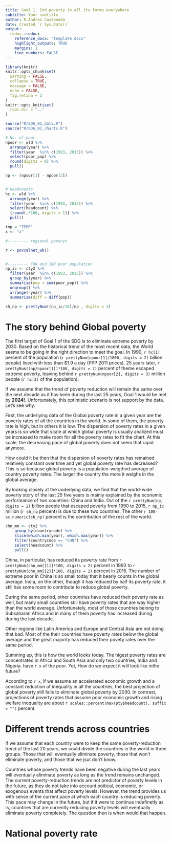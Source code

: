 ```yaml
---
title: Goal 1. End poverty in all its forms everywhere
subtitle: Your subtitle
author: R.Andres Castaneda
date: Created `r Sys.Date()`
output:
  redoc::redoc:
    reference_docx: "template.docx"
    highlight_outputs: TRUE
    margins: 1 
    line_numbers: FALSE 
---
```


```r
library(knitr)
knitr::opts_chunk$set(
  warning = FALSE,
  collapse = TRUE,
  message = FALSE,
  echo = FALSE,
  fig.retina = 3
)
knitr::opts_knit$set(
  root.dir = ".."
)
```

```r

source("R/SDG_01_data.R")
source("R/SDG_01_charts.R")

# No. of poor
npoor <- wld %>% 
  arrange(year) %>% 
  filter(year  %in% c(1993, 2015)) %>% 
  select(poor_pop) %>% 
  round(digits = 0) %>% 
  pull()

np <- (npoor[1] - npoor[2])


# Headcounts
hc <- wld %>% 
  arrange(year) %>% 
  filter(year  %in% c(1993, 2015)) %>% 
  select(headcount) %>% 
  {round(.*100, digits = 1)} %>% 
  pull()

tmp = "TEMP"
x <- "x"

#--------- regional poveryt

r <- povcalnet_wb() 


#--------- CHN and IND poor population
np_ic <- cty2 %>% 
  filter(year  %in% c(1993, 2015)) %>% 
  group_by(year) %>% 
  summarise(pop = sum(poor_pop)) %>% 
  ungroup() %>% 
  arrange(-year) %>% 
  summarise(diff = diff(pop)) 

sh_np <- prettyNum((np_ic/10)/np , digits = 3)

```

# The story behind Global poverty

The first target of Goal 1 of the SDG is to eliminate extreme poverty by 2030.
Based on the historical trend of the most recent data, the World seems to be
going in the right direction to meet the goal. In 1990, `r hc[1]`
percent of the population (`r prettyNum(npoor[1]/1000, digits = 2)` billion people) lived with
less than \$1.9 a day (PPP 2011 prices). 25 years later,
`r prettyNum((np/npoor[1])*100, digits = 2)` percent of theme escaped extreme poverty, leaving
behind `r prettyNum(npoor[2], digits = 3)` million people (`r hc[2]` of the
population).

If we assume that the trend of poverty reduction will remain the same over the
next decade as it has been during the last 25 years, Goal 1 would be met by
**2024!**. Unfortunately, this optimistic scenario is not support by the data.
Let's see why.

First, the underlying data of the Global poverty rate in a given year are the
poverty rates of all the countries in the world. In some of them, the poverty
rate is high, but in others it is low. The dispersion of poverty rates in a
given years is so wide that scale at which global poverty is usually analized
must be increased to make room for all the poverty rates to fit the chart. At
this scale, the decreasing pace of global poverty does not seem that rapid
anymore.

How could it be then that the dispersion of poverty rates has remained
relatively constant over time and yet global poverty rate has decreased? This is
so because global poverty is a population-weigthed average of country poverty
rates. The larger the country the more it weighs in the global average.

By looking closely at the underlying data, we find that the world-wide poverty
story of the last 25 five years is mainly explained by the economic performance
of two countries: China and India. Out of the `r prettyNum(np, digits = 2)` billion
people that escaped poverty from 1990 to 2015, `r np_ic` million
(`r sh_np` percent) is due to these two countries. The other
`r 100- as.numeric(sh_np)` percent is the contribution of the rest of the world.

```r
chn_mm <- cty2 %>% 
    group_by(countrycode) %>% 
    slice(which.min(year), which.max(year)) %>% 
    filter(countrycode == "CHN") %>% 
    select(headcount) %>% 
    pull()
```

China, in particular, has reduced its poverty rate from
`r prettyNum(chn_mm[[1]]*100, digits = 2)` percent in 1993 to `r prettyNum(chn_mm[[2]]*100, digits = 2)` percent
in 2015. The number of extreme poor in China is so small today that it bearly
counts in the global average. India, on the other, though it has reduced by half
its poverty rate, it still has some room to contribute to reduce global poverty.

During the same period, other countries have reduced their poverty rate as well,
but many small countries still have poverty rates that are way higher than the
world average. Unfortunately, most of those countries belong to Subsaharan
Africa and in many of them poverty has increased during during the last decade.

Other regions like Latin America and Europe and Central Asia are not doing that
bad. Most of the their countries have poverty rates below the global average and
the great majority has reduced their povety rates over the same period.

Summing up, this is how the world looks today. The higest poverty rates are
concentrated in Africa and South Asia and only two countries, India and Nigeria.
have `r x` of the poor. Yet, How do we expect it will look
like inthe future?

According to `r x`, if we assume an accelerated economic
growth and a constant reduction of inequality in all the countries, the best
projection of global poverty still fails to eliminate global poverty by 2030. In
contrast, projections of poverty rates that assume poor economic growth and
rising welfare inequality are about `r scales::percent(max(pty$headcount), suffix = "")` percent.

# Different trends across countries

If we assume that each country were to keep the same poverty-reduction trend of the last 20 years, we could divide the countries in the world in three groups. Those that will eventually eliminate poverty, those that won't eliminate poverty, and those that we jsut don't know. 

Countries whose poverty trends have been negative during the last years will eventually eliminate poverty as long as the trend remains unchanged. The current poverty-reduction trends are not predictor of poverty levels in the future, as they do not take into account poitical, economic, or exogenous events that affect poverty levels. However, the trend provides us with sense of the current pace at which each country is reducing poverty. This pace may change in the future, but if it were to continue indefinetly as is, countries that are currently reducing poverty levels will eventually eliminate poverty completely. The question then is when would that happen. 



  


# National poverty rate

